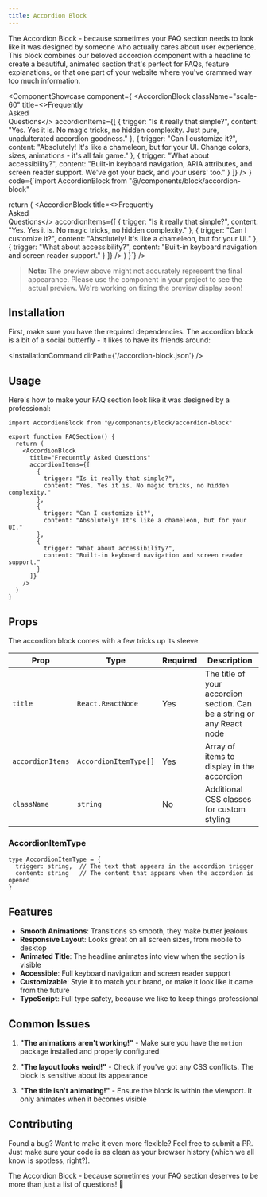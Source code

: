 ```yaml
---
title: Accordion Block
---
```



The Accordion Block - because sometimes your FAQ section needs to look like it was designed by someone who actually cares about user experience. This block combines our beloved accordion component with a headline to create a beautiful, animated section that's perfect for FAQs, feature explanations, or that one part of your website where you've crammed way too much information.

<ComponentShowcase component={
  <AccordionBlock
    className="scale-60"
    title=<>Frequently<br />Asked<br />Questions</>
    accordionItems={[
      {
        trigger: "Is it really that simple?",
        content: "Yes. Yes it is. No magic tricks, no hidden complexity. Just pure, unadulterated accordion goodness."
      },
      {
        trigger: "Can I customize it?",
        content: "Absolutely! It's like a chameleon, but for your UI. Change colors, sizes, animations - it's all fair game."
      },
      {
        trigger: "What about accessibility?",
        content: "Built-in keyboard navigation, ARIA attributes, and screen reader support. We've got your back, and your users' too."
      }
    ]}
  />
}
code={`import AccordionBlock from "@/components/block/accordion-block"

  return (
    <AccordionBlock
      title=<>Frequently<br />Asked<br />Questions</>
      accordionItems={[
        {
          trigger: "Is it really that simple?",
          content: "Yes. Yes it is. No magic tricks, no hidden complexity."
        },
        {
          trigger: "Can I customize it?",
          content: "Absolutely! It's like a chameleon, but for your UI."
        },
        {
          trigger: "What about accessibility?",
          content: "Built-in keyboard navigation and screen reader support."
        }
      ]}
    />
  )
}`} />

> **Note:** The preview above might not accurately represent the final appearance. Please use the component in your project to see the actual preview. We're working on fixing the preview display soon!


## Installation

First, make sure you have the required dependencies. The accordion block is a bit of a social butterfly - it likes to have its friends around:


<InstallationCommand dirPath={'/accordion-block.json'} />


## Usage

Here's how to make your FAQ section look like it was designed by a professional:

```tsx
import AccordionBlock from "@/components/block/accordion-block"

export function FAQSection() {
  return (
    <AccordionBlock
      title="Frequently Asked Questions"
      accordionItems={[
        {
          trigger: "Is it really that simple?",
          content: "Yes. Yes it is. No magic tricks, no hidden complexity."
        },
        {
          trigger: "Can I customize it?",
          content: "Absolutely! It's like a chameleon, but for your UI."
        },
        {
          trigger: "What about accessibility?",
          content: "Built-in keyboard navigation and screen reader support."
        }
      ]}
    />
  )
}
```

## Props

The accordion block comes with a few tricks up its sleeve:

| Prop | Type | Required | Description |
|------|------|----------|-------------|
| `title` | `React.ReactNode` | Yes | The title of your accordion section. Can be a string or any React node |
| `accordionItems` | `AccordionItemType[]` | Yes | Array of items to display in the accordion |
| `className` | `string` | No | Additional CSS classes for custom styling |

### AccordionItemType

```tsx
type AccordionItemType = {
  trigger: string,  // The text that appears in the accordion trigger
  content: string   // The content that appears when the accordion is opened
}
```

## Features

- **Smooth Animations**: Transitions so smooth, they make butter jealous
- **Responsive Layout**: Looks great on all screen sizes, from mobile to desktop
- **Animated Title**: The headline animates into view when the section is visible
- **Accessible**: Full keyboard navigation and screen reader support
- **Customizable**: Style it to match your brand, or make it look like it came from the future
- **TypeScript**: Full type safety, because we like to keep things professional

## Common Issues

1. **"The animations aren't working!"** - Make sure you have the `motion` package installed and properly configured

2. **"The layout looks weird!"** - Check if you've got any CSS conflicts. The block is sensitive about its appearance

3. **"The title isn't animating!"** - Ensure the block is within the viewport. It only animates when it becomes visible

## Contributing

Found a bug? Want to make it even more flexible? Feel free to submit a PR. Just make sure your code is as clean as your browser history (which we all know is spotless, right?).

The Accordion Block - because sometimes your FAQ section deserves to be more than just a list of questions! 🎯
